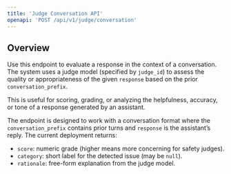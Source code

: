 ```yaml
---
title: 'Judge Conversation API'
openapi: 'POST /api/v1/judge/conversation'
---
```


## Overview

Use this endpoint to evaluate a response in the context of a conversation. The system uses a judge model (specified by `judge_id`) to assess the quality or appropriateness of the given `response` based on the prior `conversation_prefix`.

This is useful for scoring, grading, or analyzing the helpfulness, accuracy, or tone of a response generated by an assistant.

The endpoint is designed to work with a conversation format where the
`conversation_prefix` contains prior turns and `response` is the assistant’s
reply. The current deployment returns:

- `score`: numeric grade (higher means more concerning for safety judges).
- `category`: short label for the detected issue (may be `null`).
- `rationale`: free-form explanation from the judge model.
